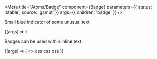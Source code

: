 
<Meta
  title="Atoms/Badge"
  component={Badge}
  parameters={{ status: 'stable', source: 'gamut' }}
  args={{ children: 'badge' }}
/>

Small blue indicator of some unusual text

<Canvas>
  <Story name="Badge">{(args) => <Badge {...args} />}</Story>
</Canvas>

<Props story="Badge" />

Badges can be used within inline text.

<Canvas>
  <Story name="Inline Badge">
    {(args) => (
      <>
        <Badge>css</Badge>
        <Badge>css</Badge>
        <Badge>css</Badge>
      </>
    )}
  </Story>
</Canvas>
